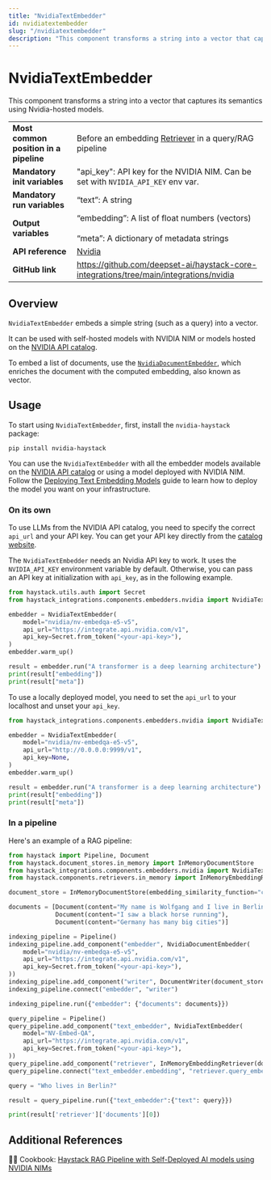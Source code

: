 ```yaml
---
title: "NvidiaTextEmbedder"
id: nvidiatextembedder
slug: "/nvidiatextembedder"
description: "This component transforms a string into a vector that captures its semantics using Nvidia-hosted models."
---
```


# NvidiaTextEmbedder

This component transforms a string into a vector that captures its semantics using Nvidia-hosted models.

|  |  |
| --- | --- |
| **Most common position in a pipeline** | Before an embedding [Retriever](../retrievers.mdx)  in a query/RAG pipeline |
| **Mandatory init variables** | "api_key": API key for the NVIDIA NIM. Can be set with `NVIDIA_API_KEY` env var. |
| **Mandatory run variables** | “text”: A string |
| **Output variables** | “embedding”: A list of float numbers (vectors)  <br /> <br />“meta”: A dictionary of metadata strings |
| **API reference** | [Nvidia](/reference/integrations-nvidia) |
| **GitHub link** | https://github.com/deepset-ai/haystack-core-integrations/tree/main/integrations/nvidia |

## Overview

`NvidiaTextEmbedder` embeds a simple string (such as a query) into a vector.

It can be used with self-hosted models with NVIDIA NIM or models hosted on the [NVIDIA API catalog](https://build.nvidia.com/explore/discover).

To embed a list of documents, use the [`NvidiaDocumentEmbedder`](nvidiadocumentembedder.mdx), which enriches the document with the computed embedding, also known as vector.

## Usage

To start using `NvidiaTextEmbedder`, first, install the `nvidia-haystack` package:

```shell
pip install nvidia-haystack
```

You can use the `NvidiaTextEmbedder` with all the embedder models available on the [NVIDIA API catalog](https://docs.api.nvidia.com/nim/reference) or using a model deployed with NVIDIA NIM. Follow the [Deploying Text Embedding Models](https://developer.nvidia.com/docs/nemo-microservices/embedding/source/deploy.html) guide to learn how to deploy the model you want on your infrastructure.

### On its own

To use LLMs from the NVIDIA API catalog, you need to specify the correct `api_url` and your API key. You can get your API key directly from the [catalog website](https://build.nvidia.com/explore/discover).

The `NvidiaTextEmbedder` needs an Nvidia API key to work. It uses the `NVIDIA_API_KEY` environment variable by default. Otherwise, you can pass an API key at initialization with `api_key`, as in the following example.

```python
from haystack.utils.auth import Secret
from haystack_integrations.components.embedders.nvidia import NvidiaTextEmbedder

embedder = NvidiaTextEmbedder(
    model="nvidia/nv-embedqa-e5-v5",
    api_url="https://integrate.api.nvidia.com/v1",
    api_key=Secret.from_token("<your-api-key>"),
)
embedder.warm_up()

result = embedder.run("A transformer is a deep learning architecture")
print(result["embedding"])
print(result["meta"])
```

To use a locally deployed model, you need to set the `api_url` to your localhost and unset your `api_key`.

```python
from haystack_integrations.components.embedders.nvidia import NvidiaTextEmbedder

embedder = NvidiaTextEmbedder(
    model="nvidia/nv-embedqa-e5-v5",
    api_url="http://0.0.0.0:9999/v1",
    api_key=None,
)
embedder.warm_up()

result = embedder.run("A transformer is a deep learning architecture")
print(result["embedding"])
print(result["meta"])
```

### In a pipeline

Here's an example of a RAG pipeline:

```python
from haystack import Pipeline, Document
from haystack.document_stores.in_memory import InMemoryDocumentStore
from haystack_integrations.components.embedders.nvidia import NvidiaTextEmbedder, NvidiaDocumentEmbedder
from haystack.components.retrievers.in_memory import InMemoryEmbeddingRetriever

document_store = InMemoryDocumentStore(embedding_similarity_function="cosine")

documents = [Document(content="My name is Wolfgang and I live in Berlin"),
             Document(content="I saw a black horse running"),
             Document(content="Germany has many big cities")]

indexing_pipeline = Pipeline()
indexing_pipeline.add_component("embedder", NvidiaDocumentEmbedder(
    model="nvidia/nv-embedqa-e5-v5",
    api_url="https://integrate.api.nvidia.com/v1",
    api_key=Secret.from_token("<your-api-key>"),
))
indexing_pipeline.add_component("writer", DocumentWriter(document_store=document_store))
indexing_pipeline.connect("embedder", "writer")

indexing_pipeline.run({"embedder": {"documents": documents}})

query_pipeline = Pipeline()
query_pipeline.add_component("text_embedder", NvidiaTextEmbedder(
    model="NV-Embed-QA",
    api_url="https://integrate.api.nvidia.com/v1",
    api_key=Secret.from_token("<your-api-key>"),
))
query_pipeline.add_component("retriever", InMemoryEmbeddingRetriever(document_store=document_store))
query_pipeline.connect("text_embedder.embedding", "retriever.query_embedding")

query = "Who lives in Berlin?"

result = query_pipeline.run({"text_embedder":{"text": query}})

print(result['retriever']['documents'][0])
```

## Additional References

:cook: Cookbook: [Haystack RAG Pipeline with Self-Deployed AI models using NVIDIA NIMs](https://haystack.deepset.ai/cookbook/rag-with-nims)
